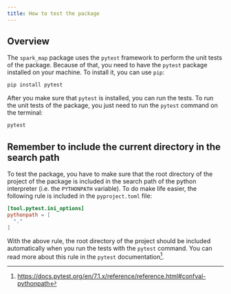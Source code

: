 ```yaml
---
title: How to test the package
---
```


## Overview

The `spark_map` package uses the `pytest` framework to perform the unit tests of the package. Because of that, you need to have the `pytest` package installed on your machine. To install it, you can use `pip`:

```bash
pip install pytest
```

After you make sure that `pytest` is installed, you can run the tests. To run the unit tests of the package, you just need to run the `pytest` command on the terminal:

```bash
pytest
```

## Remember to include the current directory in the search path

To test the package, you have to make sure that the root directory of the project of the package is included in the search path of the python interpreter (i.e. the `PYTHONPATH` variable). To do make life easier, the following rule is included in the `pyproject.toml` file:

```toml
[tool.pytest.ini_options]
pythonpath = [
  "."
]
```

With the above rule, the root directory of the project should be included automatically when you run the tests with the `pytest` command. You can read more about this rule in the `pytest` documentation^[<https://docs.pytest.org/en/7.1.x/reference/reference.html#confval-pythonpath>].